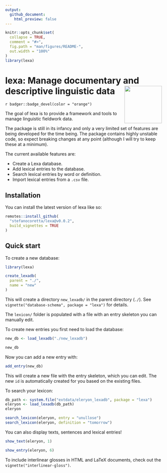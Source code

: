 ```yaml
---
output:
  github_document:
    html_preview: false
---
```


<!-- README.md is generated from README.Rmd. Please edit that file -->

```r
knitr::opts_chunk$set(
  collapse = TRUE,
  comment = "#>",
  fig.path = "man/figures/README-",
  out.width = "100%"
)
library(lexa)
```

# lexa: Manage documentary and descriptive linguistic data <a href="https://stefanocoretta.github.io/lexa/"><img src="man/figures/logo.png" align="right" height="120" /></a>

<!-- badges: start -->
`r badger::badge_devel(color = "orange")`
<!-- badges: end -->

The goal of lexa is to provide a framework and tools to manage linguistic fieldwork data.

The package is still in its infancy and only a very limited set of features are being developed for the time being.
The package contains highly unstable code, so expect breaking changes at any point (although I will try to keep these at a minimum).

The current available features are:

- Create a Lexa database.
- Add lexical entries to the database.
- Search lexical entries by word or definition.
- Import lexical entries from a `.csv` file.

## Installation

You can install the latest version of lexa like so:

``` r
remotes::install_github(
  "stefanocoretta/lexa@v0.0.2",
  build_vignettes = TRUE
)
```

## Quick start

To create a new database:

``` r
library(lexa)

create_lexadb(
  parent = "./",
  name = "new"
)
```

This will create a directory `new_lexadb/` in the parent directory (`./`).
See `vignette("database-schema", package = "lexa")` for details.

The `lexicon/` folder is populated with a file with an entry skeleton you can manually edit.

To create new entries you first need to load the database:

``` r
new_db <- load_lexadb("./new_lexadb")

new_db
```

Now you can add a new entry with:

``` r
add_entry(new_db)
```

This will create a new file with the entry skeleton, which you can edit.
The new `id` is automatically created for you based on the existing files.

To search your lexicon:

```r
db_path <- system.file("extdata/eleryon_lexadb", package = "lexa")
eleryon <- load_lexadb(db_path)
eleryon

search_lexicon(eleryon, entry = "unullose")
search_lexicon(eleryon, definition = "tomorrow")
```

You can also display texts, sentences and lexical entries!

```r
show_text(eleryon, 1)

show_entry(eleryon, 6)
```

To include interlinear glosses in HTML and LaTeX documents, check out the `vignette("interlinear-gloss")`.

